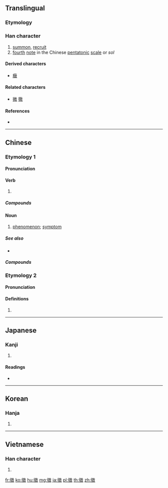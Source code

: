 {{also|徴|征|微}}
==Translingual==
{{Han simplified forms|徵|徴|征}}

===Etymology===
{{Han compound|微|𡈼|ls=ic}}

===Han character===
{{Han char|rn=60|rad=彳|as=12|sn=15|four=28240|canj=HOUGK|ids=⿲彳⿳山一𡈼攵,⿲彳⿳山一壬攵}}

# [[summon]], [[recruit]]
# [[fourth]] [[note]] in the Chinese [[pentatonic]] [[scale]] or ''sol''

====Derived characters====
* [[癥]]

====Related characters====
* [[微]] [[徹]] <!-- Other 彳 + X + 攵 -->

====References====
* {{Han ref|kx=0370.410|dkj=10239|dj=0697.270|hdz=20842.070|uh=5FB5|ud=24501|bh=BC78|bd=48248}}

----

==Chinese==

===Etymology 1===
{{zh-forms|s=征}}

====Pronunciation====
{{zh-pron
|m=zhēng
|c=zing1
|mn=teng
|mc=1
|oc=1,2
|ma=
|cat=v,n}}

====Verb====
{{zh-verb}}

# {{rfdef|zh}}

=====Compounds=====
{{zh-der|徵兵|徵兵制|徵調|徵訂|徵發|徵稿|徵購|徵婚|徵集|徵募|徵聘|徵求|徵收|徵稅|徵文|徵詢|徵引|徵用|徵召}}

====Noun====
{{zh-noun}}

# [[phenomenon]]; [[symptom]]

=====See also=====
* {{zh-l|症|symptom}}

=====Compounds=====
{{zh-der|綜合徵|徵候|徵兆|徵象}}

===Etymology 2===
{{zh-forms}}

====Pronunciation====
{{zh-pron
|m=zhǐ
|c=zi2
|mn=
|mc=2
|oc=n,1
|ma=
|dial=n
|cat=n}}

====Definitions====
{{zh-hanzi}}

# {{rfdef|lang=zh}}

----

==Japanese==

===Kanji===
{{ja-kanji|grade=|rs=彳12|style=ky|shin=徴}}

# {{defn|lang=ja|sort=彳12}}

====Readings====
* {{ja-readings|on=[[ちょう]] (chō), [[ち]] (chi)|kun=[[しるし]] (shirushi), [[めす]] (mesu)}}

----

==Korean==

===Hanja===
{{ko-hanja|hangeul=[[징]], [[치]]|eumhun=|rv=jing, chi|mr=ching, ch'i|y=cing, chi}}

# {{defn|lang=ko|sort=彳12}}

----

==Vietnamese==

===Han character===
{{vi-hantu|[[trưng]], [[chưng]], [[chuỷ]], [[rưng]], [[trâng]]|rs=彳12}}

# {{defn|lang=vi|sort=彳12}}

[[fr:徵]]
[[ko:徵]]
[[hu:徵]]
[[mg:徵]]
[[ja:徵]]
[[pl:徵]]
[[th:徵]]
[[zh:徵]]